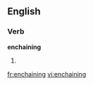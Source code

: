 ==English==

===Verb===
'''enchaining'''

# {{present participle of|[[enchain]]}}

[[fr:enchaining]]
[[vi:enchaining]]